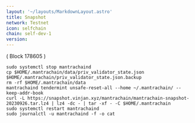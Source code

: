 ```yaml
---
layout: '~/layouts/MarkdownLayout.astro'
title: Snapshot
network: Testnet
icon: selfchain
chain: self-dev-1
version: 
---
```

( Block 178605 )
```
sudo systemctl stop mantrachaind
cp $HOME/.mantrachain/data/priv_validator_state.json $HOME/.mantrachain/priv_validator_state.json.backup
rm -rf $HOME/.mantrachain/data
mantrachaind tendermint unsafe-reset-all --home ~/.mantrachain/ --keep-addr-book
curl -L https://snapshot.vinjan.xyz/mantrachain/mantrachain-snapshot-20230926.tar.lz4 | lz4 -dc - | tar -xf - -C $HOME/.mantrachain
sudo systemctl restart mantrachaind
sudo journalctl -u mantrachaind -f -o cat
```
